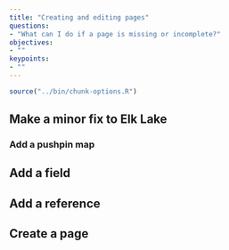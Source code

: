 ```yaml
---
title: "Creating and editing pages"
questions:
- "What can I do if a page is missing or incomplete?"
objectives:
- ""
keypoints:
- ""
---
```


```r
source("../bin/chunk-options.R")
```

## Make a minor fix to Elk Lake

### Add a pushpin map

<!-- Many lakes are ambiguously named -->

## Add a field

## Add a reference

## Create a page

